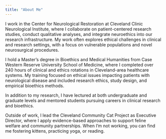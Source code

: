 ```yaml
---
title: "About Me"
---
```


I work in the Center for Neurological Restoration at Cleveland Clinic Neurological Institute, where I collaborate on patient-centered research studies, conduct qualitative analyses, and integrate neuroethics into our research infrastructure. My work often explores ethical challenges in clinical and research settings, with a focus on vulnerable populations and novel neurosurgical procedures.

I hold a Master’s degree in Bioethics and Medical Humanities from Case Western Reserve University School of Medicine, where I completed over 240 hours of clinical and ethics rotations in Cleveland-area healthcare systems. My training focused on ethical issues impacting patients with neurological disease and included research ethics, study design, and empirical bioethics methods.

In addition to my research, I have lectured at both undergraduate and graduate levels and mentored students pursuing careers in clinical research and bioethics.

Outside of work, I lead the Cleveland Community Cat Project as Executive Director, where I apply evidence-based approaches to support feline welfare and community partnerships. When I’m not working, you can find me fostering kittens, practicing yoga, or reading.
